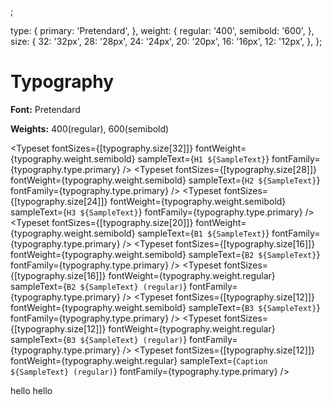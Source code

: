 
<Meta title="foundations/Typography" />;

  type: {
    primary: 'Pretendard',
  },
  weight: {
    regular: '400',
    semibold: '600',
  },
  size: {
    32: '32px',
    28: '28px',
    24: '24px',
    20: '20px',
    16: '16px',
    12: '12px',
  },
};


# Typography

**Font:** Pretendard

**Weights:** 400(regular), 600(semibold)

<Typeset
  fontSizes={[typography.size[32]]}
  fontWeight={typography.weight.semibold}
  sampleText={`H1 ${SampleText}`}
  fontFamily={typography.type.primary}
/>
<Typeset
  fontSizes={[typography.size[28]]}
  fontWeight={typography.weight.semibold}
  sampleText={`H2 ${SampleText}`}
  fontFamily={typography.type.primary}
/>
<Typeset
  fontSizes={[typography.size[24]]}
  fontWeight={typography.weight.semibold}
  sampleText={`H3 ${SampleText}`}
  fontFamily={typography.type.primary}
/>
<Typeset
  fontSizes={[typography.size[20]]}
  fontWeight={typography.weight.semibold}
  sampleText={`B1 ${SampleText}`}
  fontFamily={typography.type.primary}
/>
<Typeset
  fontSizes={[typography.size[16]]}
  fontWeight={typography.weight.semibold}
  sampleText={`B2 ${SampleText}`}
  fontFamily={typography.type.primary}
/>
<Typeset
  fontSizes={[typography.size[16]]}
  fontWeight={typography.weight.regular}
  sampleText={`B2 ${SampleText} (regular)`}
  fontFamily={typography.type.primary}
/>
<Typeset
  fontSizes={[typography.size[12]]}
  fontWeight={typography.weight.semibold}
  sampleText={`B3 ${SampleText}`}
  fontFamily={typography.type.primary}
/>
<Typeset
  fontSizes={[typography.size[12]]}
  fontWeight={typography.weight.regular}
  sampleText={`B3 ${SampleText} (regular)`}
  fontFamily={typography.type.primary}
/>
<Typeset
  fontSizes={[typography.size[12]]}
  fontWeight={typography.weight.regular}
  sampleText={`Caption ${SampleText} (regular)`}
  fontFamily={typography.type.primary}
/>
<Caption>hello</Caption>
<Caption>hello</Caption>
